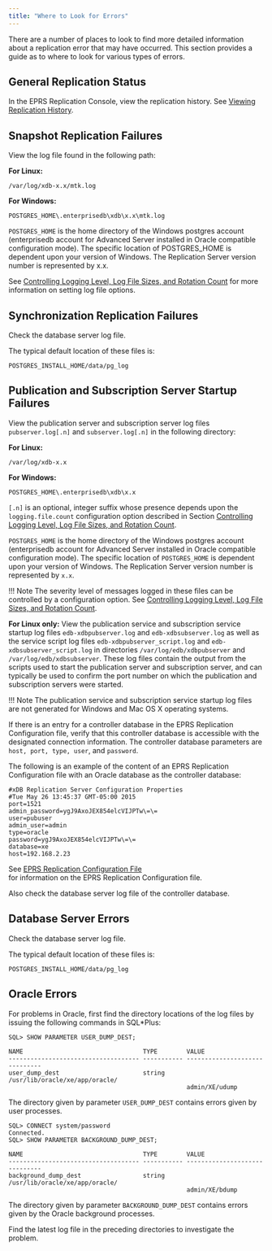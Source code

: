 ```yaml
---
title: "Where to Look for Errors"
---
```


<div id="where_to_look_for_errors" class="registered_link"></div>

There are a number of places to look to find more detailed information about a replication error that may have occurred. This section provides a guide as to where to look for various types of errors.

## General Replication Status

In the EPRS Replication Console, view the replication history. See [Viewing Replication History](../../07_common_operations/04_view_replication_history/#view_replication_history).

<div id="snapshot_replication_failures" class="registered_link"></div>

## Snapshot Replication Failures

View the log file found in the following path:

**For Linux:**

`/var/log/xdb-x.x/mtk.log`

**For Windows:**

`POSTGRES_HOME\.enterprisedb\xdb\x.x\mtk.log`

`POSTGRES_HOME` is the home directory of the Windows postgres account (enterprisedb account for Advanced Server installed in Oracle compatible configuration mode). The specific location of POSTGRES_HOME is dependent upon your version of Windows. The Replication Server version number is represented by x.x.

See [Controlling Logging Level, Log File Sizes, and Rotation Count](../04_miscellaneous_xdb_processing_topics/01_publications_and_subscriptions_server_conf_options/01_controlling_logging_level/#controlling_logging_level) for more information on setting log file options.

## Synchronization Replication Failures

Check the database server log file.

The typical default location of these files is:

`POSTGRES_INSTALL_HOME/data/pg_log`

<div id="pub_and_sub_startup_failures" class="registered_link"></div>

## Publication and Subscription Server Startup Failures

View the publication server and subscription server log files `pubserver.log[.n]` and `subserver.log[.n]` in the following directory:

**For Linux:**

`/var/log/xdb-x.x`

**For Windows:**

`POSTGRES_HOME\.enterprisedb\xdb\x.x`

``[.n]`` is an optional, integer suffix whose presence depends upon the ``logging.file.count`` configuration option described in Section [Controlling Logging Level, Log File Sizes, and Rotation Count](../04_miscellaneous_xdb_processing_topics/01_publications_and_subscriptions_server_conf_options/01_controlling_logging_level/#controlling_logging_level).

`POSTGRES_HOME` is the home directory of the Windows postgres account (enterprisedb account for Advanced Server installed in Oracle compatible configuration mode). The specific location of `POSTGRES_HOME` is dependent upon your version of Windows. The Replication Server version number is represented by `x.x`.

!!! Note
    The severity level of messages logged in these files can be controlled by a configuration option. See [Controlling Logging Level, Log File Sizes, and Rotation Count](../04_miscellaneous_xdb_processing_topics/01_publications_and_subscriptions_server_conf_options/01_controlling_logging_level/#controlling_logging_level).

**For Linux only:** View the publication service and subscription service startup log files `edb-xdbpubserver.log` and `edb-xdbsubserver.log` as well as the service script log files `edb-xdbpubserver_script.log` and `edb-xdbsubserver_script.log` in directories `/var/log/edb/xdbpubserver` and `/var/log/edb/xdbsubserver`. These log files contain the output from the scripts used to start the publication server and subscription server, and can typically be used to confirm the port number on which the publication and subscription servers were started.

!!! Note
    The publication service and subscription service startup log files are not generated for Windows and Mac OS X operating systems.

If there is an entry for a controller database in the EPRS Replication Configuration file, verify that this controller database is accessible with the designated connection information. The controller database parameters are `host, port, type, user`, and `password`.

The following is an example of the content of an EPRS Replication Configuration file with an Oracle database as the controller database:

```text
#xDB Replication Server Configuration Properties
#Tue May 26 13:45:37 GMT-05:00 2015
port=1521
admin_password=ygJ9AxoJEX854elcVIJPTw\=\=
user=pubuser
admin_user=admin
type=oracle
password=ygJ9AxoJEX854elcVIJPTw\=\=
database=xe
host=192.168.2.23
```

See [EPRS Replication Configuration File](../../02_overview/03_replication_server_components_and_architecture/01_physical_components/#xdb_replication_conf_file)  
for information on the EPRS Replication Configuration file.

Also check the database server log file of the controller database.

## Database Server Errors

Check the database server log file.

The typical default location of these files is:

`POSTGRES_INSTALL_HOME/data/pg_log`

## Oracle Errors

For problems in Oracle, first find the directory locations of the log files by issuing the following commands in SQL\*Plus:

```text
SQL> SHOW PARAMETER USER_DUMP_DEST;

NAME                                 TYPE        VALUE
------------------------------------ ----------- ------------------------------
user_dump_dest                       string      /usr/lib/oracle/xe/app/oracle/
                                                 admin/XE/udump
```

The directory given by parameter `USER_DUMP_DEST` contains errors given by user processes.

```text
SQL> CONNECT system/password
Connected.
SQL> SHOW PARAMETER BACKGROUND_DUMP_DEST;

NAME                                 TYPE        VALUE
------------------------------------ ----------- ------------------------------
background_dump_dest                 string      /usr/lib/oracle/xe/app/oracle/
                                                 admin/XE/bdump
```

The directory given by parameter `BACKGROUND_DUMP_DEST` contains errors given by the Oracle background processes.

Find the latest log file in the preceding directories to investigate the problem.
